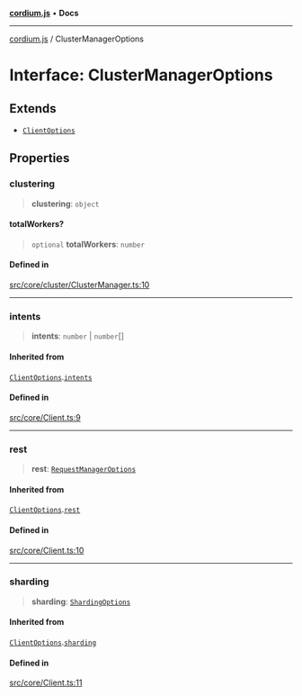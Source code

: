 [**cordium.js**](../README.mdx) • **Docs**

***

[cordium.js](../globals.mdx) / ClusterManagerOptions

# Interface: ClusterManagerOptions

## Extends

- [`ClientOptions`](ClientOptions.mdx)

## Properties

### clustering

> **clustering**: `object`

#### totalWorkers?

> `optional` **totalWorkers**: `number`

#### Defined in

[src/core/cluster/ClusterManager.ts:10](https://github.com/devdimer/cordium.js/blob/e371e1ca62e6613420e96362d2170ac2af18a382/src/core/cluster/ClusterManager.ts#L10)

***

### intents

> **intents**: `number` \| `number`[]

#### Inherited from

[`ClientOptions`](ClientOptions.mdx).[`intents`](ClientOptions.mdx#intents)

#### Defined in

[src/core/Client.ts:9](https://github.com/devdimer/cordium.js/blob/e371e1ca62e6613420e96362d2170ac2af18a382/src/core/Client.ts#L9)

***

### rest

> **rest**: [`RequestManagerOptions`](RequestManagerOptions.mdx)

#### Inherited from

[`ClientOptions`](ClientOptions.mdx).[`rest`](ClientOptions.mdx#rest)

#### Defined in

[src/core/Client.ts:10](https://github.com/devdimer/cordium.js/blob/e371e1ca62e6613420e96362d2170ac2af18a382/src/core/Client.ts#L10)

***

### sharding

> **sharding**: [`ShardingOptions`](ShardingOptions.mdx)

#### Inherited from

[`ClientOptions`](ClientOptions.mdx).[`sharding`](ClientOptions.mdx#sharding)

#### Defined in

[src/core/Client.ts:11](https://github.com/devdimer/cordium.js/blob/e371e1ca62e6613420e96362d2170ac2af18a382/src/core/Client.ts#L11)
